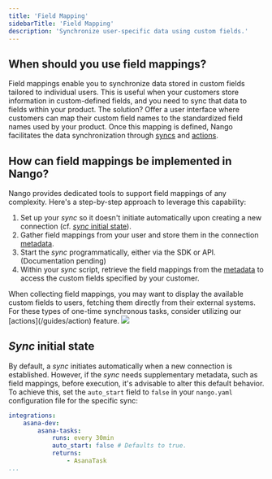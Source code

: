 ```yaml
---
title: 'Field Mapping'
sidebarTitle: 'Field Mapping'
description: 'Synchronize user-specific data using custom fields.'
---
```


## When should you use field mappings?

Field mappings enable you to synchronize data stored in custom fields tailored to individual users. This is useful when your customers store information in custom-defined fields, and you need to sync that data to fields within your product. The solution? Offer a user interface where customers can map their custom field names to the standardized field names used by your product. Once this mapping is defined, Nango facilitates the data synchronization through [syncs](/guides/sync) and [actions](/guides/action).

## How can field mappings be implemented in Nango?

Nango provides dedicated tools to support field mappings of any complexity. Here's a step-by-step approach to leverage this capability:

1. Set up your _sync_ so it doesn't initiate automatically upon creating a new connection (cf. [_sync_ initial state](/guides/field-mapping#sync-initial-state)).
2. Gather field mappings from your user and store them in the connection [metadata](/guides/oauth#storing-custom-metadata-per-connection).
3. Start the _sync_ programmatically, either via the SDK or API. (Documentation pending)
4. Within your _sync_ script, retrieve the field mappings from the [metadata](/guides/oauth#storing-custom-metadata-per-connection) to access the custom fields specified by your customer.

<Tip>
When collecting field mappings, you may want to display the available custom fields to users, fetching them directly from their external systems. For these types of one-time synchronous tasks, consider utilizing our [actions](/guides/action) feature.
</Tip>

<Frame caption="Field mapping flow in Nango">
  <img src="/images/field-mapping-diagram.png" />
</Frame>

## _Sync_ initial state

By default, a _sync_ initiates automatically when a new connection is established. However, if the _sync_ needs supplementary metadata, such as field mappings, before execution, it's advisable to alter this default behavior. To achieve this, set the `auto_start` field to `false` in your `nango.yaml` configuration file for the specific sync:

```yaml nango.yaml
integrations:
	asana-dev: 
		asana-tasks: 
			runs: every 30min 
            auto_start: false # Defaults to true.
			returns:
				- AsanaTask
...
```
